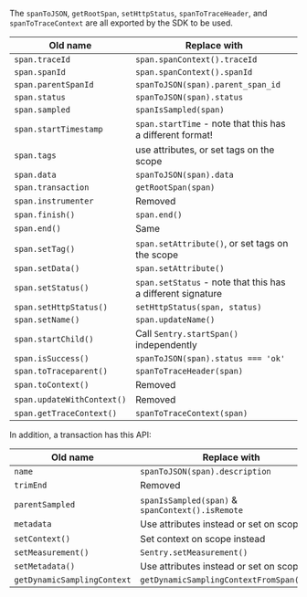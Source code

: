 The `spanToJSON`, `getRootSpan`, `setHttpStatus`, `spanToTraceHeader`, and `spanToTraceContext` are all exported by the SDK to be used.

| Old name                   | Replace with                                                |
| -------------------------- | ----------------------------------------------------------- |
| `span.traceId`             | `span.spanContext().traceId`                                |
| `span.spanId`              | `span.spanContext().spanId`                                 |
| `span.parentSpanId`        | `spanToJSON(span).parent_span_id`                           |
| `span.status`              | `spanToJSON(span).status`                                   |
| `span.sampled`             | `spanIsSampled(span)`                                       |
| `span.startTimestamp`      | `span.startTime` - note that this has a different format!   |
| `span.tags`                | use attributes, or set tags on the scope                    |
| `span.data`                | `spanToJSON(span).data`                                     |
| `span.transaction`         | `getRootSpan(span)`                                         |
| `span.instrumenter`        | Removed                                                     |
| `span.finish()`            | `span.end()`                                                |
| `span.end()`               | Same                                                        |
| `span.setTag()`            | `span.setAttribute()`, or set tags on the scope             |
| `span.setData()`           | `span.setAttribute()`                                       |
| `span.setStatus()`         | `span.setStatus` - note that this has a different signature |
| `span.setHttpStatus()`     | `setHttpStatus(span, status)`                               |
| `span.setName()`           | `span.updateName()`                                         |
| `span.startChild()`        | Call `Sentry.startSpan()` independently                     |
| `span.isSuccess()`         | `spanToJSON(span).status === 'ok'`                          |
| `span.toTraceparent()`     | `spanToTraceHeader(span)`                                   |
| `span.toContext()`         | Removed                                                     |
| `span.updateWithContext()` | Removed                                                     |
| `span.getTraceContext()`   | `spanToTraceContext(span)`                                  |

In addition, a transaction has this API:

| Old name                    | Replace with                                     |
| --------------------------- | ------------------------------------------------ |
| `name`                      | `spanToJSON(span).description`                   |
| `trimEnd`                   | Removed                                          |
| `parentSampled`             | `spanIsSampled(span)` & `spanContext().isRemote` |
| `metadata`                  | Use attributes instead or set on scope           |
| `setContext()`              | Set context on scope instead                     |
| `setMeasurement()`          | `Sentry.setMeasurement()`                        |
| `setMetadata()`             | Use attributes instead or set on scope           |
| `getDynamicSamplingContext` | `getDynamicSamplingContextFromSpan(span)`        |
